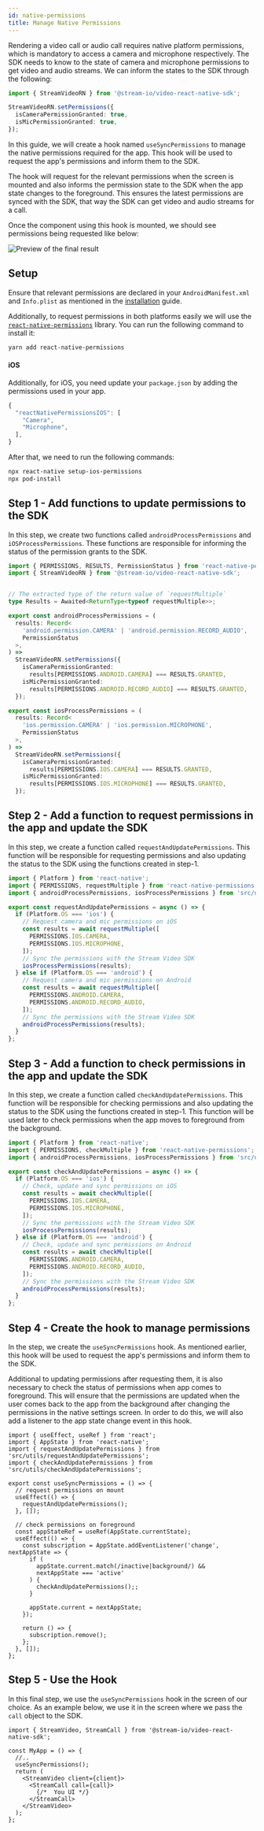 ```yaml
---
id: native-permissions
title: Manage Native Permissions
---
```


Rendering a video call or audio call requires native platform permissions, which is mandatory to access a camera and microphone respectively. The SDK needs to know to the state of camera and microphone permissions to get video and audio streams. We can inform the states to the SDK through the following:

```ts
import { StreamVideoRN } from '@stream-io/video-react-native-sdk';

StreamVideoRN.setPermissions({
  isCameraPermissionGranted: true,
  isMicPermissionGranted: true,
});
```

In this guide, we will create a hook named `useSyncPermissions` to manage the native permissions required for the app. This hook will be used to request the app's permissions and inform them to the SDK.

The hook will request for the relevant permissions when the screen is mounted and also informs the permission state to the SDK when the app state changes to the foreground. This ensures the latest permissions are synced with the SDK, that way the SDK can get video and audio streams for a call.

Once the component using this hook is mounted, we should see permissions being requested like below:

![Preview of the final result](../assets/03-core/08-native-permissions/permissions.png)

## Setup

Ensure that relevant permissions are declared in your `AndroidManifest.xml` and `Info.plist` as mentioned in the [installation](../setup/installation/) guide. 

Additionally, to request permissions in both platforms easily we will use the [`react-native-permissions`](https://github.com/zoontek/react-native-permissions) library. You can run the following command to install it:

```bash title=Terminal
yarn add react-native-permissions
```

#### iOS

Additionally, for iOS, you need update your `package.json` by adding the permissions used in your app.

```js title=package.json
{
  "reactNativePermissionsIOS": [
    "Camera",
    "Microphone",
  ],
}
```

After that, we need to run the following commands:

```bash title=Terminal
npx react-native setup-ios-permissions
npx pod-install
```

## Step 1 - Add functions to update permissions to the SDK

In this step, we create two functions called `androidProcessPermissions` and `iOSProcessPermissions`. These functions are responsible for informing the status of the permission grants to the SDK. 

```ts title=src/utils/updatePermissions.ts
import { PERMISSIONS, RESULTS, PermissionStatus } from 'react-native-permissions';
import { StreamVideoRN } from '@stream-io/video-react-native-sdk';


// The extracted type of the return value of `requestMultiple`
type Results = Awaited<ReturnType<typeof requestMultiple>>;

export const androidProcessPermissions = (
  results: Record<
    'android.permission.CAMERA' | 'android.permission.RECORD_AUDIO',
    PermissionStatus
  >,
) =>
  StreamVideoRN.setPermissions({
    isCameraPermissionGranted:
      results[PERMISSIONS.ANDROID.CAMERA] === RESULTS.GRANTED,
    isMicPermissionGranted:
      results[PERMISSIONS.ANDROID.RECORD_AUDIO] === RESULTS.GRANTED,
  });

export const iosProcessPermissions = (
  results: Record<
    'ios.permission.CAMERA' | 'ios.permission.MICROPHONE',
    PermissionStatus
  >,
) =>
  StreamVideoRN.setPermissions({
    isCameraPermissionGranted:
      results[PERMISSIONS.IOS.CAMERA] === RESULTS.GRANTED,
    isMicPermissionGranted:
      results[PERMISSIONS.IOS.MICROPHONE] === RESULTS.GRANTED,
  });
```

## Step 2 - Add a function to request permissions in the app and update the SDK

In this step, we create a function called `requestAndUpdatePermissions`. This function will be responsible for requesting permissions and also updating the status to the SDK using the functions created in step-1.

```ts title=src/utils/requestAndUpdatePermissions.ts
import { Platform } from 'react-native';
import { PERMISSIONS, requestMultiple } from 'react-native-permissions';
import { androidProcessPermissions, iosProcessPermissions } from 'src/utils/updatePermissions';

export const requestAndUpdatePermissions = async () => {
  if (Platform.OS === 'ios') {
    // Request camera and mic permissions on iOS
    const results = await requestMultiple([
      PERMISSIONS.IOS.CAMERA,
      PERMISSIONS.IOS.MICROPHONE,
    ]);
    // Sync the permissions with the Stream Video SDK
    iosProcessPermissions(results);
  } else if (Platform.OS === 'android') {
    // Request camera and mic permissions on Android
    const results = await requestMultiple([
      PERMISSIONS.ANDROID.CAMERA,
      PERMISSIONS.ANDROID.RECORD_AUDIO,
    ]);
    // Sync the permissions with the Stream Video SDK
    androidProcessPermissions(results);
  }
};
```

## Step 3 - Add a function to check permissions in the app and update the SDK

In this step, we create a function called `checkAndUpdatePermissions`. This function will be responsible for checking permissions and also updating the status to the SDK using the functions created in step-1. This function will be used later to check permissions when the app moves to foreground from the background.

```ts title=src/utils/checkAndUpdatePermissions.ts
import { Platform } from 'react-native';
import { PERMISSIONS, checkMultiple } from 'react-native-permissions';
import { androidProcessPermissions, iosProcessPermissions } from 'src/utils/updatePermissions';

export const checkAndUpdatePermissions = async () => {
  if (Platform.OS === 'ios') {
    // Check, update and sync permissions on iOS
    const results = await checkMultiple([
      PERMISSIONS.IOS.CAMERA,
      PERMISSIONS.IOS.MICROPHONE,
    ]);
    // Sync the permissions with the Stream Video SDK
    iosProcessPermissions(results);
  } else if (Platform.OS === 'android') {
    // Check, update and sync permissions on Android
    const results = await checkMultiple([
      PERMISSIONS.ANDROID.CAMERA,
      PERMISSIONS.ANDROID.RECORD_AUDIO,
    ]);
    // Sync the permissions with the Stream Video SDK
    androidProcessPermissions(results);
  }
};
```

## Step 4 - Create the hook to manage permissions

In the step, we create the `useSyncPermissions` hook. As mentioned earlier, this hook will be used to request the app's permissions and inform them to the SDK. 

Additional to updating permissions after requesting them, it is also necessary to check the status of permissions when app comes to foreground. This will ensure that the permissions are updated when the user comes back to the app from the background after changing the permissions in the native settings screen. In order to do this, we will also add a listener to the app state change event in this hook.

```tsx
import { useEffect, useRef } from 'react';
import { AppState } from 'react-native';
import { requestAndUpdatePermissions } from 'src/utils/requestAndUpdatePermissions';
import { checkAndUpdatePermissions } from 'src/utils/checkAndUpdatePermissions';

export const useSyncPermissions = () => {
  // request permissions on mount
  useEffect(() => {
    requestAndUpdatePermissions();
  }, []);

  // check permissions on foreground
  const appStateRef = useRef(AppState.currentState);
  useEffect(() => {
    const subscription = AppState.addEventListener('change', nextAppState => {
      if (
        appState.current.match(/inactive|background/) &&
        nextAppState === 'active'
      ) {
        checkAndUpdatePermissions();;
      }

      appState.current = nextAppState;
    });

    return () => {
      subscription.remove();
    };
  }, []);
};
```

## Step 5 - Use the Hook

In this final step, we use the `useSyncPermissions` hook in the screen of our choice. As an example below, we use it in the screen where we pass the `call` object to the SDK.

```tsx
import { StreamVideo, StreamCall } from '@stream-io/video-react-native-sdk';

const MyApp = () => {
  //..
  useSyncPermissions();
  return (
    <StreamVideo client={client}>
      <StreamCall call={call}>
        {/*  You UI */}
      </StreamCall>
    </StreamVideo>
  );
};
```